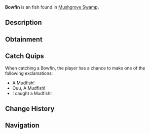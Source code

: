 {{FishInfobox
|image          = Bowfin.png
|rarity         = Uncommon
|sea            = First Sea
|location       = [[Mushgrove Swamp]]
|sublocation    = 
|sources        = Fishing Rod
|radar_location = 
|xp             = 50
|weather        = Rain
|time           = Night
|season         = Spring, Summer
|bait           = Worm
|base_weight    = 6
|base_value     = 100
|weight_range   = 3
|base_chance    = 60
|base_resil     = 60
}}
'''Bowfin''' is an {{Rarity|Uncommon}} fish found in [[Mushgrove Swamp]].

== Description ==
{{Description|The Mudfish, also known as Bowfin, is a resilient, ancient fish species known for its ability to survive in harsh, low-oxygen environments like swamps and muddy waters. They can be found all over Mushgrove Swamp, especially lurking in dense vegetation and during the night.|Bestiary Entry}}

== Obtainment ==
{{Description|Caught in Mushgrove Swamp at night.|Bestiary Hint}}
{{Fish Availability|
Mushgrove Swamp
|top_rods      = 
Azure Of Lagoon\155903.87\135403.12;
Free Spirit Rod\154835.33\122933.36;
Trident Rod\151798.77\98684.58;
Firefly Rod\150559.78\127973.66;
Fang of the Eclipse\148144.98\126151.93;
Training Rod\133161.35\136064.15;
Flimsy Rod\97928.41\96925.51;
Resourceful Rod\135905.32\97664.65;
Ethereal Prism Rod\138952.15\157174.33;
Leviathan's Fang Rod\146293.84\151773.2;
No-Life Rod\145763.01\139146.22;
Seraphic Rod\137688.64\137688.64;
Astralhook Rod\139957.18\137397.27;
Kraken Rod\113690.01\133261.63;
Depthseeker Rod\145270.26\107406.07;
Verdant Shear Rod\143990.67\117546.66;
Avalanche Rod\142733.38\97654.52;
Blazebringer Rod\138117.62\124907.69;
Zeus Rod\137062.21\117197.51;
Challenger's Rod\136701.21\136701.21;
Volcanic Rod\133772.86\88944.69;
Rod Of The Forgotten Fang\125663.67\125663.67;
Rod Of The Depths\121545.39\114069.28;
Rod Of The Exalted One\111465.75\107178;
Steady Rod\70759.67\54339.86
|recommended   = Trident Rod
}}

== Catch Quips ==
When catching a Bowfin, the player has a chance to make one of the following exclamations:
* A Mudfish!
* Ouu, A Mudfish!
* I caught a Mudfish!

== Change History ==
{{Change History|{{subst:Current Version}}}}

== Navigation ==
{{Fish Navbox|Mushgrove Swamp}}